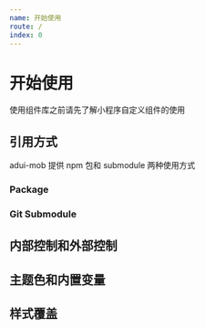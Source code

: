 ```yaml
---
name: 开始使用
route: /
index: 0
---
```


# 开始使用

使用组件库之前请先了解小程序自定义组件的使用

## 引用方式

adui-mob 提供 npm 包和 submodule 两种使用方式

### Package

### Git Submodule

## 内部控制和外部控制

## 主题色和内置变量

## 样式覆盖

